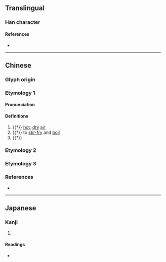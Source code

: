 {{character info}}
==Translingual==

===Han character===
{{Han char|rn=86|rad=火|as=07|sn=11|four=|canj=FHGR|ids=⿰火告}}

====References====
* {{Han ref|kx=0672.160|dkj=19071|dj=1080.300|hdz=32204.160|uh=7105|ud=28933}}

----

==Chinese==

===Glyph origin===
{{Han etym}}

===Etymology 1===
{{zh-forms}}

====Pronunciation====
{{zh-pron
|m=kù
|c=guk6
|mc=y
|oc=y
|cat=n,v,a
}}

====Definitions====
{{zh-hanzi}}

# {{†}} [[hot]], [[dry]] [[air]]
# {{†}} to [[stir-fry]] and [[boil]] {{rfclarify|zh}} <!-- 將食物炒後烹煮 -->
# {{†}} {{zh-alt-form|酷|[[cruel]]}}

===Etymology 2===
{{zh-see|熇|v|to [[bake]]}}

===Etymology 3===
{{zh-see|焗}}

===References===
* {{R:twedu|C06727}}

----

==Japanese==

===Kanji===
{{ja-kanji|grade=|rs=火07}}

# {{rfdef|ja|sort=火07}}

====Readings====
* {{ja-readings|on=[[こく]] (koku), [[こう]] (kō)|kun=[[かわかす]] (kawakasu)}}